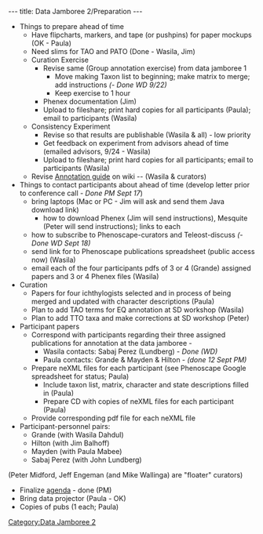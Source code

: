 ---
title: Data Jamboree 2/Preparation
---

*Things to prepare ahead of time
**Have flipcharts, markers, and tape (or pushpins) for paper mockups (OK - Paula)
**Need slims for TAO and PATO (Done - Wasila, Jim)
**Curation Exercise
***Revise same (Group annotation exercise) from data jamboree 1
****Move making Taxon list to beginning; make matrix to merge; add instructions ''(- Done WD 9/22)''
****Keep exercise to 1 hour
***Phenex documentation (Jim)
***Upload to fileshare; print hard copies for all participants (Paula); email to participants (Wasila)
**Consistency Experiment
***Revise so that results are publishable (Wasila & all) - low priority
***Get feedback on experiment from advisors ahead of time (emailed advisors, 9/24 - Wasila)
***Upload to fileshare; print hard copies for all participants; email to participants (Wasila)
**Revise [[Guide_to_Character_Annotation|Annotation guide]] on wiki -- (Wasila & curators)
*Things to contact participants about ahead of time (develop letter prior to conference call ''- Done PM Sept 17'')
**bring laptops (Mac or PC - Jim will ask and send them Java download link)
***how to download Phenex (Jim will send instructions), Mesquite (Peter will send instructions); links to each
**how to subscribe to Phenoscape-curators and Teleost-discuss ''(- Done WD Sept 18)''
**send link for to Phenoscape publications spreadsheet (public access now) (Wasila)
**email each of the four participants pdfs of 3 or 4 (Grande) assigned papers and 3 or 4 Phenex files (Wasila)
* Curation
**Papers for four ichthylogists selected and in process of being merged and updated with character descriptions (Paula)
** Plan to add TAO terms for EQ annotation at SD workshop (Wasila)
** Plan to add TTO taxa and make corrections at SD workshop (Peter)
*Participant papers
**Correspond with participants regarding their three assigned publications for annotation at the data jamboree -
***Wasila contacts: Sabaj Perez (Lundberg) - ''Done (WD)''
***Paula contacts: Grande & Mayden & Hilton - ''(done 12 Sept PM)''
**Prepare neXML files for each participant (see Phenoscape Google spreadsheet for status; Paula)
***Include taxon list, matrix, character and state descriptions filled in (Paula)
***Prepare CD with copies of neXML files for each participant (Paula)
**Provide corresponding pdf file for each neXML file
*Participant-personnel pairs:
**Grande (with Wasila Dahdul)
**Hilton (with Jim Balhoff)
**Mayden (with Paula Mabee)
**Sabaj Perez (with John Lundberg)
(Peter Midford, Jeff Engeman (and Mike Wallinga) are "floater" curators)
*Finalize [[Data_Jamboree_2/agenda|agenda]] - done (PM)
* Bring data projector (Paula - OK)
*Copies of pubs (1 each; Paula)

[[Category:Data Jamboree 2]]